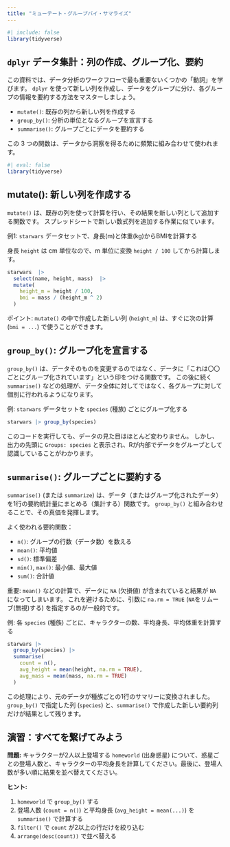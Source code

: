 ```yaml
---
title: "ミューテート・グループバイ・サマライズ"
---
```


```r
#| include: false
library(tidyverse)
```


## `dplyr` データ集計：列の作成、グループ化、要約

この資料では、データ分析のワークフローで最も重要ないくつかの「動詞」を学びます。
`dplyr` を使って新しい列を作成し、データをグループに分け、各グループの情報を要約する方法をマスターしましょう。

- `mutate()`: 既存の列から新しい列を作成する
- `group_by()`: 分析の単位となるグループを宣言する
- `summarise()`: グループごとにデータを要約する

この 3 つの関数は、データから洞察を得るために頻繁に組み合わせて使われます。

```r
#| eval: false
library(tidyverse)
```

## mutate(): 新しい列を作成する

`mutate()` は、既存の列を使って計算を行い、その結果を新しい列として追加する関数です。
スプレッドシートで新しい数式列を追加する作業に似ています。

例1: `starwars` データセットで、身長(m)と体重(kg)からBMIを計算する

身長 `height` は cm 単位なので、m 単位に変換 `height / 100` してから計算します。

```r
starwars  |> 
  select(name, height, mass)  |> 
  mutate(
    height_m = height / 100,
    bmi = mass / (height_m ^ 2)
  )
```

ポイント: `mutate()` の中で作成した新しい列 (`height_m`) は、すぐに次の計算 (`bmi = ...`) で使うことができます。


## `group_by()`: グループ化を宣言する

`group_by()` は、データそのものを変更するのではなく、データに「これは〇〇ごとにグループ化されています」という印をつける関数です。
この後に続く `summarise()` などの処理が、データ全体に対してではなく、各グループに対して個別に行われるようになります。

例: `starwars` データセットを `species` (種族) ごとにグループ化する

```r
starwars |> group_by(species)
```

このコードを実行しても、データの見た目はほとんど変わりません。
しかし、出力の先頭に `Groups: species` と表示され、Rが内部でデータをグループとして認識していることがわかります。

## `summarise()`: グループごとに要約する

`summarise()` (または `summarize`) は、データ（またはグループ化されたデータ）を1行の要約統計量にまとめる（集計する）関数です。
`group_by()` と組み合わせることで、その真価を発揮します。

よく使われる要約関数：

- `n()`: グループの行数（データ数）を数える
- `mean()`: 平均値
- `sd()`: 標準偏差
- `min()`, `max()`: 最小値、最大値
- `sum()`: 合計値

重要: `mean()` などの計算で、データに `NA` (欠損値) が含まれていると結果が `NA` になってしまいます。
これを避けるために、引数に `na.rm = TRUE` (`NA`をリムーブ(無視)する) を指定するのが一般的です。

例: 各 `species` (種族) ごとに、キャラクターの数、平均身長、平均体重を計算する

```r
starwars |> 
  group_by(species) |> 
  summarise(
    count = n(),
    avg_height = mean(height, na.rm = TRUE),
    avg_mass = mean(mass, na.rm = TRUE)
  )
```

この処理により、元のデータが種族ごとの1行のサマリーに変換されました。
`group_by()` で指定した列 (`species`) と、`summarise()` で作成した新しい要約列だけが結果として残ります。

## 演習：すべてを繋げてみよう

**問題:**
キャラクターが2人以上登場する `homeworld` (出身惑星) について、惑星ごとの登場人数と、キャラクターの平均身長を計算してください。最後に、登場人数が多い順に結果を並べ替えてください。

**ヒント:**

1. `homeworld` で `group_by()` する
2. 登場人数 (`count = n()`) と平均身長 (`avg_height = mean(...)`) を `summarise()` で計算する
3. `filter()` で `count` が2以上の行だけを絞り込む
4. `arrange(desc(count))` で並べ替える







